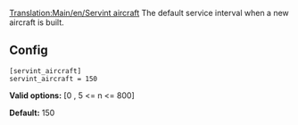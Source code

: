 [[Translation:Main/en/Servint aircraft]]
The default service interval when a new aircraft is built.

== Config ==

<pre>
[servint_aircraft]
servint_aircraft = 150
</pre>

'''Valid options:''' [0 , 5 <= n <= 800]

'''Default:''' 150